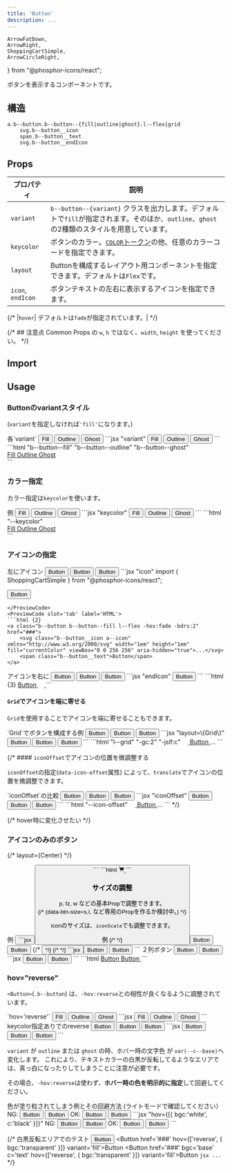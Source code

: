 ```yaml
---
title: 'Button'
description: ...
---
```


	ArrowFatDown,
	ArrowRight,
	ShoppingCartSimple,
	ArrowCircleRight,
} from "@phosphor-icons/react";

ボタンを表示するコンポーネントです。


## 構造
```pug
a.b--button.b--button--{fill|outline|ghost}.l--flex|grid
	svg.b--button__icon
	span.b--button__text
	svg.b--button__endIcon
```


## Props

| プロパティ | 説明 |
|---|---|
|`variant`| `b--button--{variant}` クラスを出力します。デフォルトで`fill`が指定されます。そのほか、`outline`、`ghost`の2種類のスタイルを用意しています。|
|`keycolor`| ボタンのカラー。[`COLOR`トークン](/ja/css/tokens/#color)の他、任意のカラーコードを指定できます。|
|`layout`| Buttonを構成するレイアウト用コンポーネントを指定できます。デフォルトは`Flex`です。|
|`icon`, `endIcon` | ボタンテキストの左右に表示するアイコンを指定できます。|

{/* |`hover`| デフォルトは`fade`が指定されています。| */}


{/* ## 注意点
Common Props の `w`, `h` ではなく、`width`, `height` を使ってください。 */}


## Import

<ImportPackage component='Button' />


## Usage

### Buttonのvariantスタイル

(`variant`を指定しなければ`'fill'`になります。)


<Preview>
	<PreviewTitle>各`variant`</PreviewTitle>
	<PreviewArea resize p='20'>
		<Cluster g='20'>
			<Button href='###' variant='fill'>Fill</Button>
			<Button href='###' variant='outline'>Outline</Button>
			<Button href='###' variant='ghost'>Ghost</Button>
		</Cluster>
	</PreviewArea>
	<PreviewCode slot='tab' label='JSX'>
		```jsx "variant"
		<Cluster g='20'>
			<Button href='###' variant='fill'>Fill</Button>
			<Button href='###' variant='outline'>Outline</Button>
			<Button href='###' variant='ghost'>Ghost</Button>
		</Cluster>
		```
	</PreviewCode>
	<PreviewCode slot='tab' label='HTML'>
		```html "b--button--fill" "b--button--outline" "b--button--ghost"
		<div class="l--flex l--flex--cluster -g:20">
			<a class="b--button b--button--fill l--flex -hov:fade" href="###">
				<span class="b--button__text">Fill</span>
			</a>
			<a class="b--button b--button--outline l--flex -hov:fade" href="###">
				<span class="b--button__text">Outline</span>
			</a>
			<a class="b--button b--button--ghost l--flex -hov:fade" href="###">
				<span class="b--button__text">Ghost</span>
			</a>
		</div>
		```
	</PreviewCode>
</Preview>



### カラー指定

カラー指定は`keycolor`を使います。

<Preview>
	<PreviewTitle>例</PreviewTitle>
	<PreviewArea resize p='20'>
		<Cluster g='20'>
			<Button href='###' variant='fill' bdrs='2' keycolor='main'>Fill</Button>
			<Button href='###' variant='outline' bdrs='2' keycolor='accent' hov='reverse'>Outline</Button>
			<Button href='###' variant='ghost' bdrs='2' keycolor='#639d20' hov='reverse'>Ghost</Button>
		</Cluster>
	</PreviewArea>
	<PreviewCode slot='tab' label='JSX'>
		```jsx "keycolor"
		<Cluster g='20'>
			<Button href='###' variant='fill' bdrs='2' keycolor='main'>Fill</Button>
			<Button href='###' variant='outline' bdrs='2' keycolor='accent' hov='reverse'>Outline</Button>
			<Button href='###' variant='ghost' bdrs='2' keycolor='#639d20' hov='reverse'>Ghost</Button>
		</Cluster>
		```
	</PreviewCode>
	<PreviewCode slot='tab' label='HTML'>
		```html "--keycolor"
		<div class="l--flex l--flex--cluster -g:20">
			<a class="b--button b--button--fill l--flex -hov:fade -bdrs:2" style="--keycolor:var(--c--main)" href="###">
				<span class="b--button__text">Fill</span>
			</a>
			<a class="b--button b--button--outline l--flex -hov:reverse -bdrs:2" style="--keycolor:var(--c--accent)" href="###">
				<span class="b--button__text">Outline</span>
			</a>
			<a class="b--button b--button--ghost l--flex -hov:reverse -bdrs:2" style="--keycolor:#639d20" href="###">
				<span class="b--button__text">Ghost</span>
			</a>
		</div>
		```
	</PreviewCode>
</Preview>


### アイコンの指定

<Preview>
	<PreviewTitle>左にアイコン</PreviewTitle>
	<PreviewArea resize p='20'>
		<Cluster g='20'>
			<Button href='###' icon={ShoppingCartSimple} bdrs='2'>Button</Button>
			<Button href='###' icon={ShoppingCartSimple} variant='outline' bdrs='2'>Button</Button>
			<Button href='###' icon={ShoppingCartSimple} variant='ghost' bdrs='2'>Button</Button>
		</Cluster>
	</PreviewArea>
<PreviewCode slot='tab' label='JSX'>
```jsx "icon"
import { ShoppingCartSimple } from "@phosphor-icons/react";

<Button href='###' icon={ShoppingCartSimple} bdrs='2'>Button</Button>
```
</PreviewCode>
<PreviewCode slot='tab' label='HTML'>
```html {2}
<a class="b--button b--button--fill l--flex -hov:fade -bdrs:2" href="###">
	<svg class="b--button__icon a--icon" xmlns="http://www.w3.org/2000/svg" width="1em" height="1em" fill="currentColor" viewBox="0 0 256 256" aria-hidden="true">...</svg>
	<span class="b--button__text">Button</span>
</a>
```
</PreviewCode>
</Preview>

<Preview>
	<PreviewTitle>アイコンを右に</PreviewTitle>
	<PreviewArea resize p='20'>
		<Cluster g='20'>
			<Button href='###' endIcon={ArrowRight} bdrs='99'>Button</Button>
			<Button href='###' endIcon={ArrowRight} variant='outline' bdrs='99'>Button</Button>
			<Button href='###' endIcon={ArrowRight} variant='ghost' bdrs='99'>Button</Button>
		</Cluster>
	</PreviewArea>
	<PreviewCode slot='tab' label='JSX'>
	```jsx "endIcon"
	<Button href='###' endIcon={ArrowRight} bdrs='99'>Button</Button>
	```
	</PreviewCode>
	<PreviewCode slot='tab' label='HTML'>
	```html {3}
	<a class="b--button b--button--fill l--flex -hov:fade -bdrs:99" href="###">
		<span class="b--button__text">Button</span>
		<svg class="b--button__endIcon a--icon" xmlns="http://www.w3.org/2000/svg" width="1em" height="1em" fill="currentColor" viewBox="0 0 256 256" aria-hidden="true">...</svg>
	</a>
	```
	</PreviewCode>
</Preview>




#### `Grid`でアイコンを端に寄せる

`Grid`を使用することでアイコンを端に寄せることもできます。


<Preview>
	<PreviewTitle>`Grid`でボタンを構成する例</PreviewTitle>
	<PreviewArea resize p='20' isFlow='20'>
			<Button layout={Grid} href='###' icon={ShoppingCartSimple} maxW='25rem'>Button</Button>
			<Button layout={Grid} href='###' endIcon={ArrowRight} maxW='25rem'>Button</Button>
			<Button layout={Grid} href='###' icon={ShoppingCartSimple} endIcon={ArrowRight} maxW='25rem'>Button</Button>
	</PreviewArea>
	<PreviewCode slot='tab' label='JSX'>
		```jsx "layout=\{Grid\}"
		<Button layout={Grid} href='###' icon={ShoppingCartSimple} maxW='25rem'>Button</Button>
		<Button layout={Grid} href='###' endIcon={ArrowRight} maxW='25rem'>Button</Button>
		<Button layout={Grid} href='###' icon={ShoppingCartSimple} endIcon={ArrowRight} maxW='25rem'>Button</Button>
		```
	</PreviewCode>
	<PreviewCode slot='tab' label='HTML'>
		```html "l--grid" "-gc:2" "-jslf:c"
		<a class="b--button b--button--fill l--grid -hov:fade -maxW:" style="--maxW:25rem" href="###">
			<svg class="b--button__icon a--icon" xmlns="http://www.w3.org/2000/svg" width="1em" height="1em" fill="currentColor" viewBox="0 0 256 256" aria-hidden="true">...</svg>
			<span class="b--button__text">Button</span>
		</a>
		...
		```
	</PreviewCode>
</Preview>


{/* #### `iconOffset`でアイコンの位置を微調整する

`iconOffset`の指定(`data-icon-offset`属性) によって、`translate`でアイコンの位置を微調整できます。

<Preview>
	<PreviewTitle>`iconOffset`の比較</PreviewTitle>
	<PreviewArea resize p='20' isFlow='s'>
		<Button href='###' icon={ShoppingCartSimple}>Button</Button>
		<Button href='###' iconOffset="20%" icon={ShoppingCartSimple}>Button</Button>
		<Button href='###' iconOffset="-20%" icon={ShoppingCartSimple}>Button</Button>
	</PreviewArea>
	<PreviewCode slot='tab' label='JSX'>
		```jsx "iconOffset"
		<Button href='###' icon={ShoppingCartSimple}>Button</Button>
		<Button href='###' iconOffset="20%" icon={ShoppingCartSimple}>Button</Button>
		<Button href='###' iconOffset="-20%" icon={ShoppingCartSimple}>Button</Button>
		```
	</PreviewCode>
	<PreviewCode slot='tab' label='HTML'>
		```html "--icon-offset"
		<a class="b--button b--button--fill l--flex -hov:fade" style="--icon-offset:20%" href="###">
			<svg class="b--button__icon a--icon" xmlns="http://www.w3.org/2000/svg" width="1em" height="1em" fill="currentColor" viewBox="0 0 256 256" aria-hidden="true">...</svg>
			<span class="b--button__text">Button</span>
		</a>
		...
		```
	</PreviewCode>
</Preview> */}

{/* hover時に変化させたい */}


### アイコンのみのボタン


{/* layout={Center} */}

<Preview>
	<PreviewTitle>例</PreviewTitle>
	<PreviewArea resize p='20'>
		<Button href='###' icon={{as:ShoppingCartSimple, weight:'fill'}} w='fit' p='20' bdrs='2' /> 
	</PreviewArea>
	<PreviewCode slot='tab' label='JSX'>
		```jsx
		<Button href='###' icon={{as:ShoppingCartSimple, weight:'fill'}} w='fit' p='20' bdrs='2' /> 
		```
	</PreviewCode>
	<PreviewCode slot='tab' label='HTML'>
		```html
		<a class="b--button b--button--fill l--center -hov:fade -w:fit -p:20 -bdrs:2" href="###">
			<svg xmlns="http://www.w3.org/2000/svg" width="1em" height="1em" fill="currentColor" viewBox="0 0 256 256" class="b--button__icon a--icon" aria-hidden="true"><path d="M239.71,74.14l-25.64,92.28A24.06,24.06,0,0,1,191,184H92.16A24.06,24.06,0,0,1,69,166.42L33.92,40H16a8,8,0,0,1,0-16H40a8,8,0,0,1,7.71,5.86L57.19,64H232a8,8,0,0,1,7.71,10.14ZM88,200a16,16,0,1,0,16,16A16,16,0,0,0,88,200Zm104,0a16,16,0,1,0,16,16A16,16,0,0,0,192,200Z"></path></svg>
		</a>
		```
	</PreviewCode>
</Preview>


### サイズの調整

p, fz, w などの基本Propで調整できます。  
{/* (data-btn-size=s,l, など専用のPropを作るか検討中。) */}

iconのサイズは、`iconScale`でも調整できます。

<Preview>
	<PreviewTitle>例</PreviewTitle>
	<PreviewArea resize p='20'>
		{/* <Flex g='20'> */}
		<Button href='###' w='fit' fz='xs' bdrs='2' endIcon={ArrowRight}>Button</Button>
		<Button layout={Grid} href='###' maxW='25rem' py='20' px='30' bdrs='2' endIcon={ArrowRight} iconScale='1.25'>Button</Button>
		{/* <Button href='###' w='fit' fz='xl' p='20' bdrs='2' icon={ShoppingCartSimple} /> */}
		{/* </Flex> */}
	</PreviewArea>
	<PreviewCode>
		```jsx
		<Button href='###' w='fit' fz='xs' bdrs='2' endIcon={ArrowRight}>Button</Button>
		<Button layout={Grid} href='###' maxW='25rem' py='20' px='30' bdrs='2' endIcon={ArrowRight} iconScale='1.25'>Button</Button>
		```
	</PreviewCode>
</Preview>


<Preview>
	<PreviewTitle>２列ボタン</PreviewTitle>
	<PreviewArea resize p='20'>
		<Flex g='20'>
			<Button href='###' w='50%'>Button</Button>
			<Button href='###' variant='outline' w='50%'>Button</Button>
		</Flex>
	</PreviewArea>
	<PreviewCode slot='tab' label='JSX'>
	```jsx
	<Flex g='20'>
		<Button href='###' w='50%'>Button</Button>
		<Button href='###' variant='outline' w='50%'>Button</Button>
	</Flex>
	```
	</PreviewCode>
	<PreviewCode slot='tab' label='HTML'>
	```html
	<a class="b--button b--button--fill l--flex -hov:fade -w:" style="--w:50%" href="###">
		<span class="b--button__text">Button</span>
	</a>
	<a class="b--button b--button--outline l--flex -hov:fade -w:" style="--w:50%" href="###">
		<span class="b--button__text">Button</span>
	</a>
	```
	</PreviewCode>
</Preview>


### hov="reverse"

`<Button>`(`.b--button`) は、`-hov:reverse`との相性が良くなるように調整されています。


<Preview>
	<PreviewTitle>`hov='reverse'`</PreviewTitle>
	<PreviewArea resize p='20'>
		<Cluster g='20'>
			<Button href='###' hov='reverse'>Fill</Button>
			<Button href='###' hov='reverse' variant='outline'>Outline</Button>
			<Button href='###' hov='reverse' variant='ghost'>Ghost</Button>
		</Cluster>
	</PreviewArea>
	<PreviewCode>
		```jsx
		<Cluster g='20'>
			<Button href='###' hov='reverse'>Fill</Button>
			<Button href='###' hov='reverse' variant='outline'>Outline</Button>
			<Button href='###' hov='reverse' variant='ghost'>Ghost</Button>
		</Cluster>
		```
	</PreviewCode>
</Preview>

<Preview>
	<PreviewTitle>keycolor指定ありでのreverse</PreviewTitle>
	<PreviewArea resize p='20'>
		<Cluster g='20'>
			<Button href='###' hov='reverse' keycolor='main'>Button</Button>
			<Button href='###' hov='reverse' variant='outline' keycolor='purple'>Button</Button>
			<Button href='###' hov='reverse' variant='ghost' keycolor='#639d20' bgc='#eee'>Button</Button>
		</Cluster>
	</PreviewArea>
	<PreviewCode>
		```jsx
		<Cluster g='20'>
			<Button href='###' hov='reverse' keycolor='main'>Button</Button>
			<Button href='###' hov='reverse' variant='outline' keycolor='purple'>Button</Button>
			<Button href='###' hov='reverse' variant='ghost' keycolor='#639d20' bgc='#eee'>Button</Button>
		</Cluster>
		```
	</PreviewCode>
</Preview>

<br />

`variant` が `outline` または `ghost` の時、ホバー時の文字色 が `var(--c--base)`へ変化します。
<Callout type='warning'>
これにより、テキストカラーの白黒が反転してるようなエリアでは、真っ白になったりしてしまうことに注意が必要です。
</Callout>

その場合、`-hov:reverse`は使わず、**ホバー時の色を明示的に指定**して回避してください。

<Preview>
	<PreviewTitle>色が塗り粒されてしまう例とその回避方法 (ライトモードで確認してください）</PreviewTitle>
	<PreviewArea p='20'>
		<Frame hasGutter py='50' pos='r' c='white'>
			<Media isLayer src='/img/img-3.jpg' alt='' width='960' height='640' z='-1'/>
			<Layer bgc='black:50%' z='-1'/>
			<Cluster g='20'>
				<Text>NG:</Text>
				<Button href='###' keycolor='white' hov='reverse' variant='outline'>Button</Button>
				<Button href='###' keycolor='white' hov='reverse' variant='ghost'>Button</Button>
			</Cluster>
			<Spacer h='50' />
			<Cluster g='20'>
				<Text>OK:</Text>
				<Button href='###' keycolor='white' hov={[{ bgc:'white', c:'black' }]} variant='outline'>Button</Button>
				<Button href='###' keycolor='white' hov={[{ bgc:'white', c:'black' }]} variant='ghost'>Button</Button>
			</Cluster>
		</Frame>
	</PreviewArea>
	<PreviewCode>
		```jsx "hov={[{ bgc:'white', c:'black' }]}"
		<Frame hasGutter py='50' pos='r' c='white'>
			<Media isLayer src='/img/img-3.jpg' alt='' width='960' height='640' z='-1'/>
			<Layer bgc='black:50%' z='-1'/>
			<Cluster g='20'>
				<Text>NG:</Text>
				<Button href='###' keycolor='white' hov='reverse' variant='outline'>Button</Button>
				<Button href='###' keycolor='white' hov='reverse' variant='ghost'>Button</Button>
			</Cluster>
			<Spacer h='50' />
			<Cluster g='20'>
				<Text>OK:</Text>
				<Button href='###' keycolor='white' hov={[{ bgc:'white', c:'black' }]} variant='outline'>Button</Button>
				<Button href='###' keycolor='white' hov={[{ bgc:'white', c:'black' }]} variant='ghost'>Button</Button>
			</Cluster>
		</Frame>
		```
	</PreviewCode>
</Preview>


{/* <Preview>
	<PreviewTitle>白黒反転エリアでのテスト</PreviewTitle>
	<PreviewArea resize p='20'>
		<Box p='40' pos='r' c='base'>
			<Media isLayer src='/img.jpg' alt='' width='960' height='640' z='-1'/>
			<Layer blur='4px' bgc='black:50%' z='-1'/>
			<Dummy />
			<Cluster mbs={30} g='20'>
				<Button href='###' hov='reverse' variant='fill'>Button</Button>
				<Button href='###' hov={['reverse', { bgc:'transparent' }]} variant='fill'>Button</Button>
				<Button href='###' bgc='base' c='text' hov={['reverse', { bgc:'transparent' }]} variant='fill'>Button</Button>
			</Cluster>
		</Box>
	</PreviewArea>
	<PreviewCode>
		```jsx
		...
		```
	</PreviewCode>
</Preview> */}

